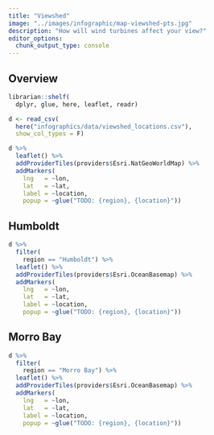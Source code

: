```yaml
---
title: "Viewshed"
image: "../images/infographic/map-viewshed-pts.jpg"
description: "How will wind turbines affect your view?"
editor_options: 
  chunk_output_type: console
---
```


::: panel-tabset
## Overview

```r
librarian::shelf(
  dplyr, glue, here, leaflet, readr)

d <- read_csv(
  here("infographics/data/viewshed_locations.csv"),
  show_col_types = F)

d %>% 
  leaflet() %>%
  addProviderTiles(providers$Esri.NatGeoWorldMap) %>% 
  addMarkers(
    lng   = ~lon,
    lat   = ~lat,
    label = ~location,
    popup = ~glue("TODO: {region}, {location}"))
```

## Humboldt

```r
d %>% 
  filter(
    region == "Humboldt") %>%
  leaflet() %>%
  addProviderTiles(providers$Esri.OceanBasemap) %>% 
  addMarkers(
    lng   = ~lon,
    lat   = ~lat,
    label = ~location,
    popup = ~glue("TODO: {region}, {location}"))
```

## Morro Bay

```r
d %>% 
  filter(
    region == "Morro Bay") %>% 
  leaflet() %>%
  addProviderTiles(providers$Esri.OceanBasemap) %>% 
  addMarkers(
    lng   = ~lon,
    lat   = ~lat,
    label = ~location,
    popup = ~glue("TODO: {region}, {location}"))
```
:::

